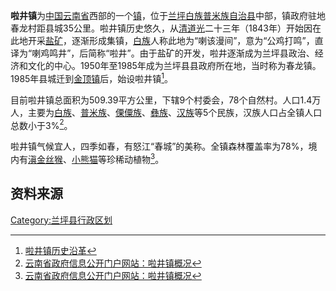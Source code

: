 {{Infobox settlement
|name                   =啦井镇
|official_name          = 
|other_name             =
|native_name            =
|nickname               = 
|settlement_type        =[[镇_(中华人民共和国)|镇]]
|total_type             = 
|motto                  =
|image_skyline          = Lajing Town.jpg
|imagesize              =250px
|image_caption          =啦井镇
|image_flag             = 
|flag_size              =
|image_shield           = 
|shield_size            =
|image_blank_emblem     =
|blank_emblem_type      =
|blank_emblem_size      =
|image_map              =
|mapsize                = 
|map_caption            =
|image_dot_map          =
|dot_mapsize            =
|dot_map_caption        =
|dot_x =  |dot_y =
|pushpin_map            = 
|pushpin_label_position = 
|pushpin_map_caption    =
|pushpin_mapsize        =
|subdivision_type       = 国家
|subdivision_name       = {{PRC}}
|subdivision_type1      = 省
|subdivision_name1      = [[云南省|云南省]]
|subdivision_type2      = 州
|subdivision_name2      = [[怒江傈僳族自治州|怒江傈僳族自治州]]
|subdivision_type3      = 县
|subdivision_name3      = [[兰坪白族普米族自治县|兰坪白族普米族自治县]]
|seat_type              =
|seat                   =
|parts_type             =
|parts_style            =
|parts                  = 
|p1                     =
|p2                     = 
|government_footnotes   =
|government_type        =
|leader_title           =
|leader_name            =
|established_title      =  
|established_date       = 
|founder                =
|named_for              =
|area_magnitude         = 
|unit_pref                
|area_footnotes           =
|area_total_km2           = 509.39 
|area_land_km2            = 
|area_water_km2           =
|area_total_dunam         = 
|area_total_sq_mi         =
|area_land_sq_mi          =
|area_water_sq_mi         =
|area_water_percent       =
|area_urban_km2           =
|area_urban_sq_mi         =
|area_metro_km2           =
|area_metro_sq_mi         =
|area_blank1_title        =
|area_blank1_km2          =
|area_blank1_sq_mi        =
|elevation_footnotes        = 
|elevation_m                = 
|elevation_ft               =
|elevation_max_m            = 3854.8
|elevation_max_ft           =
|elevation_min_m            = 1450
|elevation_min_ft           =
|population_as_of                =
|population_footnotes            =
|population_note                 =
|population_total                =14326
|population_density_km2          = auto 
|population_density_sq_mi        = 
|population_metro                =
|population_density_metro_km2    =
|population_density_metro_sq_mi  =
|population_urban                =
|population_density_urban_km2    =
|population_density_urban_sq_mi  =
|population_blank1_title         =
|population_blank1               =
|population_density_blank1_km2   =   
|population_density_blank1_sq_mi =
|timezone               = [[北京时间|北京时间]]
|utc_offset             = +8
|timezone_DST           = 
|utc_offset_DST         = 
| coor_type             =
|postal_code_type       = [[中华人民共和国境内地区邮政编码列表|邮政编码]]
|postal_code            = 
|area_code              =
|website                = 
|footnotes              =  
}}
'''啦井镇'''为[[中国|中国]][[云南省|云南省]]西部的一个[[镇_(中华人民共和国)|镇]]，位于[[兰坪白族普米族自治县|兰坪白族普米族自治县]]中部，镇政府驻地春龙村距县城35公里。啦井镇历史悠久，从[[清|清]][[道光|道光]]二十三年（1843年）开始因在此地开采[[盐矿|盐矿]]，逐渐形成集镇，[[白族|白族]]人称此地为“喇该漫间”，意为“公鸡打鸣”，直译为“喇鸡鸣井”，后简称“啦井”。由于盐矿的开发，啦井逐渐成为兰坪县政治、经济和文化的中心。1950年至1985年成为兰坪县县政府所在地，当时称为春龙镇。1985年县城迁到[[金顶镇|金顶镇]]后，始设啦井镇<ref>[http://www.ynf.gov.cn/canton_model37/newsview.aspx?id=973072 啦井镇历史沿革]{{dead link|date=2017年12月 |bot=InternetArchiveBot |fix-attempted=yes }}</ref>。

目前啦井镇总面积为509.39平方公里，下辖9个村委会，78个自然村。人口1.4万人，主要为[[白族|白族]]、[[普米族|普米族]]、[[傈僳族|傈僳族]]、[[彝族|彝族]]、[[汉族|汉族]]等5个民族，汉族人口占全镇人口总数小于3%<ref name="multiple">[http://www.ynf.gov.cn/canton_model37/newsview.aspx?id=957794 云南省政府信息公开门户网站：啦井镇概况]{{dead link|date=2017年12月 |bot=InternetArchiveBot |fix-attempted=yes }}</ref>。

啦井镇气候宜人，四季如春，有怒江“春城”的美称。全镇森林覆盖率为78%，境内有[[滇金丝猴|滇金丝猴]]、[[小熊猫|小熊猫]]等珍稀动植物<ref name="multiple">[http://www.ynf.gov.cn/canton_model37/newsview.aspx?id=957794 云南省政府信息公开门户网站：啦井镇概况]{{dead link|date=2017年12月 |bot=InternetArchiveBot |fix-attempted=yes }}</ref>。

==资料来源==
<references />
{{兰坪白族普米族自治县行政区划}}
[[Category:兰坪县行政区划|Category:兰坪县行政区划]]